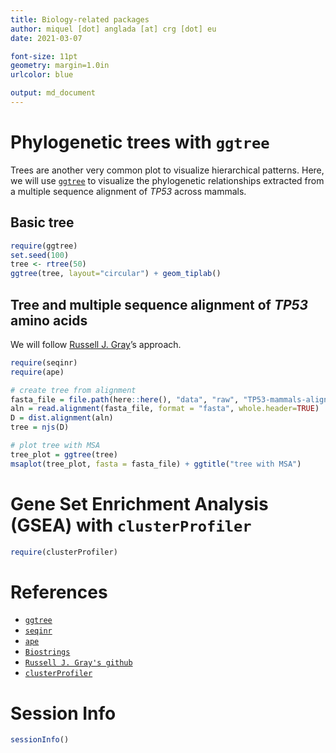 ```yaml
---
title: Biology-related packages
author: miquel [dot] anglada [at] crg [dot] eu
date: 2021-03-07

font-size: 11pt
geometry: margin=1.0in
urlcolor: blue

output: md_document
---
```


# Phylogenetic trees with `ggtree`
Trees are another very common plot to visualize hierarchical patterns. Here, we will use [`ggtree`](https://guangchuangyu.github.io/ggtree-book/chapter-ggtree.html) to visualize the phylogenetic relationships extracted from a multiple sequence alignment of *TP53* across mammals.

## Basic tree
```r
require(ggtree)
set.seed(100)
tree <- rtree(50)
ggtree(tree, layout="circular") + geom_tiplab()
```

## Tree and multiple sequence alignment of *TP53* amino acids
We will follow [Russell J. Gray](https://github.com/RussellGrayxd/Phylogenetics/blob/master/Sequence%20analysis.R)'s approach.
```r
require(seqinr)
require(ape)

# create tree from alignment
fasta_file = file.path(here::here(), "data", "raw", "TP53-mammals-alignment-aa.fa")
aln = read.alignment(fasta_file, format = "fasta", whole.header=TRUE)
D = dist.alignment(aln)
tree = njs(D)

# plot tree with MSA
tree_plot = ggtree(tree)
msaplot(tree_plot, fasta = fasta_file) + ggtitle("tree with MSA")
```


# Gene Set Enrichment Analysis (GSEA) with `clusterProfiler`

```r
require(clusterProfiler)
```


# References
- [`ggtree`](https://guangchuangyu.github.io/ggtree-book/chapter-ggtree.html)
- [`seqinr`](https://seqinr.r-forge.r-project.org/)
- [`ape`](https://www.rdocumentation.org/packages/ape/versions/5.4-1)
- [`Biostrings`](https://bioconductor.org/packages/release/bioc/html/Biostrings.html)
- [`Russell J. Gray's github`](https://github.com/RussellGrayxd)
- [`clusterProfiler`](https://bioconductor.org/packages/release/bioc/html/clusterProfiler.html)

# Session Info
```r
sessionInfo()
```